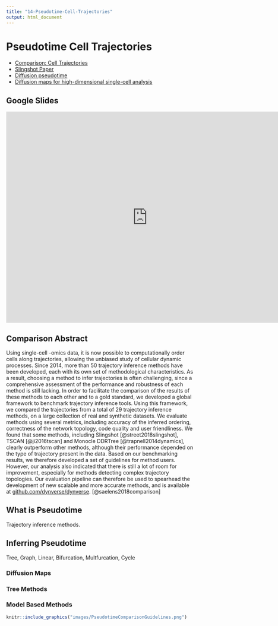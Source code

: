 ```yaml
---
title: "14-Pseudotime-Cell-Trajectories"
output: html_document
---
```


# Pseudotime Cell Trajectories
  - [Comparison: Cell Trajectories](https://www.biorxiv.org/content/10.1101/276907v1)
  - [Slingshot Paper](https://www.ncbi.nlm.nih.gov/pmc/articles/PMC6007078/)
  - [Diffusion pseudotime](https://www.nature.com/articles/nmeth.3971)
  - [Diffusion maps for high-dimensional single-cell analysis](https://academic.oup.com/bioinformatics/article/31/18/2989/241305)


## Google Slides

<iframe src="https://docs.google.com/presentation/d/e/2PACX-1vQuzaq2kbvEEc3mrUwILcCHuovrKKZWU45EQVEzWISgRVgl3A5KYR1FuY1cS2w0DHG-0wO19zGtvaNj/embed?start=false&loop=false&delayms=3000" frameborder="0" width="760" height="569" allowfullscreen="true" mozallowfullscreen="true" webkitallowfullscreen="true"></iframe>

## Comparison Abstract

Using single-cell -omics data, it is now possible to computationally order cells along trajectories, allowing the unbiased study of cellular dynamic processes. Since 2014, more than 50 trajectory inference methods have been developed, each with its own set of methodological characteristics. As a result, choosing a method to infer trajectories is often challenging, since a comprehensive assessment of the performance and robustness of each method is still lacking. In order to facilitate the comparison of the results of these methods to each other and to a gold standard, we developed a global framework to benchmark trajectory inference tools. Using this framework, we compared the trajectories from a total of 29 trajectory inference methods, on a large collection of real and synthetic datasets. We evaluate methods using several metrics, including accuracy of the inferred ordering, correctness of the network topology, code quality and user friendliness. We found that some methods, including Slingshot [@street2018slingshot], TSCAN [@ji2016tscan] and Monocle DDRTree [@trapnell2014dynamics], clearly outperform other methods, although their performance depended on the type of trajectory present in the data. Based on our benchmarking results, we therefore developed a set of guidelines for method users. However, our analysis also indicated that there is still a lot of room for improvement, especially for methods detecting complex trajectory topologies. Our evaluation pipeline can therefore be used to spearhead the development of new scalable and more accurate methods, and is available at [github.com/dynverse/dynverse](https://github.com/dynverse/dynverse). [@saelens2018comparison]



## What is Pseudotime

Trajectory inference methods.



## Inferring Pseudotime

Tree, Graph, Linear, Bifurcation, Multfurcation, Cycle

### Diffusion Maps

### Tree Methods

### Model Based Methods


```r
knitr::include_graphics("images/PseudotimeComparisonGuidelines.png")
```
